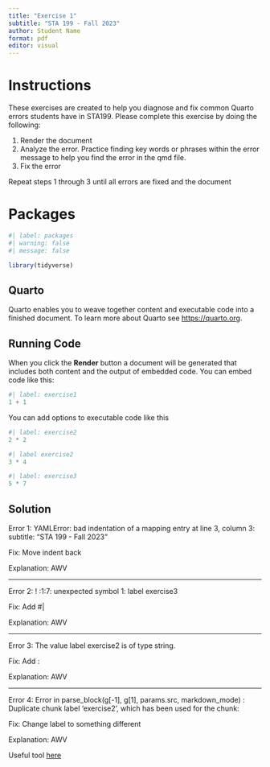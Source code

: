 ```yaml
---
title: "Exercise 1"
subtitle: "STA 199 - Fall 2023"
author: Student Name
format: pdf
editor: visual
---
```


# Instructions

These exercises are created to help you diagnose and fix common Quarto errors students have in STA199. Please complete this exercise by doing the following:

1.  Render the document
2.  Analyze the error. Practice finding key words or phrases within the error message to help you find the error in the qmd file.
3.  Fix the error

Repeat steps 1 through 3 until all errors are fixed and the document

# Packages

```r
#| label: packages
#| warning: false 
#| message: false

library(tidyverse)
```

## Quarto

Quarto enables you to weave together content and executable code into a finished document. To learn more about Quarto see <https://quarto.org>.

## Running Code

When you click the **Render** button a document will be generated that includes both content and the output of embedded code. You can embed code like this:

```r
#| label: exercise1
1 + 1
```

You can add options to executable code like this

```r
#| label: exercise2
2 * 2
```

```r
#| label exercise2
3 * 4
```

```r
#| label: exercise3
5 * 7
```

## Solution

Error 1: YAMLError: bad indentation of a mapping entry at line 3, column 3: subtitle: "STA 199 - Fall 2023"

Fix: Move indent back

Explanation: AWV 

---

Error 2: ! <text>:1:7: unexpected symbol
1: label exercise3

Fix: Add #|

Explanation: AWV

---

Error 3: The value label exercise2 is of type string.

Fix: Add :

Explanation: AWV

---


Error 4: Error in parse_block(g\[-1\], g\[1\], params.src, markdown_mode) : Duplicate chunk label 'exercise2', which has been used for the chunk:

Fix: Change label to something different 

Explanation: AWV


Useful tool [here](https://nickch-k.github.io/DataCommSlides/Lecture_04_Common_R_Problems.html)
